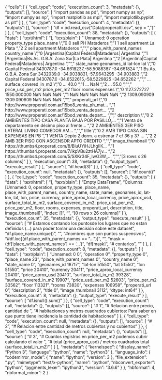 {
 "cells": [
  {
   "cell_type": "code",
   "execution_count": 3,
   "metadata": {},
   "outputs": [],
   "source": [
    "import pandas as pd\n",
    "import numpy as np\n",
    "import numpy as np\n",
    "import matplotlib as mpl\n",
    "import matplotlib.pyplot as plt"
   ]
  },
  {
   "cell_type": "code",
   "execution_count": 4,
   "metadata": {},
   "outputs": [],
   "source": [
    "df = pd.read_csv(\"Data/properatti.csv\", sep = \",\")"
   ]
  },
  {
   "cell_type": "code",
   "execution_count": 38,
   "metadata": {},
   "outputs": [
    {
     "data": {
      "text/html": [
       "<div>\n",
       "<style scoped>\n",
       "    .dataframe tbody tr th:only-of-type {\n",
       "        vertical-align: middle;\n",
       "    }\n",
       "\n",
       "    .dataframe tbody tr th {\n",
       "        vertical-align: top;\n",
       "    }\n",
       "\n",
       "    .dataframe thead th {\n",
       "        text-align: right;\n",
       "    }\n",
       "</style>\n",
       "<table border=\"1\" class=\"dataframe\">\n",
       "  <thead>\n",
       "    <tr style=\"text-align: right;\">\n",
       "      <th></th>\n",
       "      <th>Unnamed: 0</th>\n",
       "      <th>operation</th>\n",
       "      <th>property_type</th>\n",
       "      <th>place_name</th>\n",
       "      <th>place_with_parent_names</th>\n",
       "      <th>country_name</th>\n",
       "      <th>state_name</th>\n",
       "      <th>geonames_id</th>\n",
       "      <th>lat-lon</th>\n",
       "      <th>lat</th>\n",
       "      <th>...</th>\n",
       "      <th>surface_covered_in_m2</th>\n",
       "      <th>price_usd_per_m2</th>\n",
       "      <th>price_per_m2</th>\n",
       "      <th>floor</th>\n",
       "      <th>rooms</th>\n",
       "      <th>expenses</th>\n",
       "      <th>properati_url</th>\n",
       "      <th>description</th>\n",
       "      <th>title</th>\n",
       "      <th>image_thumbnail</th>\n",
       "    </tr>\n",
       "  </thead>\n",
       "  <tbody>\n",
       "    <tr>\n",
       "      <th>0</th>\n",
       "      <td>0</td>\n",
       "      <td>sell</td>\n",
       "      <td>PH</td>\n",
       "      <td>Mataderos</td>\n",
       "      <td>|Argentina|Capital Federal|Mataderos|</td>\n",
       "      <td>Argentina</td>\n",
       "      <td>Capital Federal</td>\n",
       "      <td>3430787.0</td>\n",
       "      <td>-34.6618237,-58.5088387</td>\n",
       "      <td>-34.661824</td>\n",
       "      <td>...</td>\n",
       "      <td>40.0</td>\n",
       "      <td>1127.272727</td>\n",
       "      <td>1550.000000</td>\n",
       "      <td>NaN</td>\n",
       "      <td>NaN</td>\n",
       "      <td>NaN</td>\n",
       "      <td>http://www.properati.com.ar/15bo8_venta_ph_mat...</td>\n",
       "      <td>2 AMBIENTES TIPO CASA PLANTA BAJA POR PASILLO,...</td>\n",
       "      <td>2 AMB TIPO CASA SIN EXPENSAS EN PB</td>\n",
       "      <td>https://thumbs4.properati.com/8/BluUYiHJLhgIIK...</td>\n",
       "    </tr>\n",
       "    <tr>\n",
       "      <th>1</th>\n",
       "      <td>1</td>\n",
       "      <td>sell</td>\n",
       "      <td>apartment</td>\n",
       "      <td>La Plata</td>\n",
       "      <td>|Argentina|Bs.As. G.B.A. Zona Sur|La Plata|</td>\n",
       "      <td>Argentina</td>\n",
       "      <td>Bs.As. G.B.A. Zona Sur</td>\n",
       "      <td>3432039.0</td>\n",
       "      <td>-34.9038831,-57.9643295</td>\n",
       "      <td>-34.903883</td>\n",
       "      <td>...</td>\n",
       "      <td>NaN</td>\n",
       "      <td>NaN</td>\n",
       "      <td>NaN</td>\n",
       "      <td>NaN</td>\n",
       "      <td>NaN</td>\n",
       "      <td>NaN</td>\n",
       "      <td>http://www.properati.com.ar/15bob_venta_depart...</td>\n",
       "      <td>Venta de departamento en décimo piso al frente...</td>\n",
       "      <td>VENTA Depto 2 dorm. a estrenar 7 e/ 36 y 37   ...</td>\n",
       "      <td>https://thumbs4.properati.com/7/ikpVBu2ztHA7jv...</td>\n",
       "    </tr>\n",
       "    <tr>\n",
       "      <th>2</th>\n",
       "      <td>2</td>\n",
       "      <td>sell</td>\n",
       "      <td>apartment</td>\n",
       "      <td>Mataderos</td>\n",
       "      <td>|Argentina|Capital Federal|Mataderos|</td>\n",
       "      <td>Argentina</td>\n",
       "      <td>Capital Federal</td>\n",
       "      <td>3430787.0</td>\n",
       "      <td>-34.6522615,-58.5229825</td>\n",
       "      <td>-34.652262</td>\n",
       "      <td>...</td>\n",
       "      <td>55.0</td>\n",
       "      <td>1309.090909</td>\n",
       "      <td>1309.090909</td>\n",
       "      <td>NaN</td>\n",
       "      <td>NaN</td>\n",
       "      <td>NaN</td>\n",
       "      <td>http://www.properati.com.ar/15bod_venta_depart...</td>\n",
       "      <td>2 AMBIENTES 3ER PISO LATERAL LIVING COMEDOR AM...</td>\n",
       "      <td>2 AMB 3ER PISO CON ASCENSOR APTO CREDITO</td>\n",
       "      <td>https://thumbs4.properati.com/5/SXKr34F_IwG3W_...</td>\n",
       "    </tr>\n",
       "  </tbody>\n",
       "</table>\n",
       "<p>3 rows × 26 columns</p>\n",
       "</div>"
      ],
      "text/plain": [
       "   Unnamed: 0 operation property_type place_name  \\\n",
       "0           0      sell            PH  Mataderos   \n",
       "1           1      sell     apartment   La Plata   \n",
       "2           2      sell     apartment  Mataderos   \n",
       "\n",
       "                       place_with_parent_names country_name  \\\n",
       "0        |Argentina|Capital Federal|Mataderos|    Argentina   \n",
       "1  |Argentina|Bs.As. G.B.A. Zona Sur|La Plata|    Argentina   \n",
       "2        |Argentina|Capital Federal|Mataderos|    Argentina   \n",
       "\n",
       "               state_name  geonames_id                  lat-lon        lat  \\\n",
       "0         Capital Federal    3430787.0  -34.6618237,-58.5088387 -34.661824   \n",
       "1  Bs.As. G.B.A. Zona Sur    3432039.0  -34.9038831,-57.9643295 -34.903883   \n",
       "2         Capital Federal    3430787.0  -34.6522615,-58.5229825 -34.652262   \n",
       "\n",
       "                         ...                          surface_covered_in_m2  \\\n",
       "0                        ...                                           40.0   \n",
       "1                        ...                                            NaN   \n",
       "2                        ...                                           55.0   \n",
       "\n",
       "   price_usd_per_m2 price_per_m2  floor  rooms  expenses  \\\n",
       "0       1127.272727  1550.000000    NaN    NaN       NaN   \n",
       "1               NaN          NaN    NaN    NaN       NaN   \n",
       "2       1309.090909  1309.090909    NaN    NaN       NaN   \n",
       "\n",
       "                                       properati_url  \\\n",
       "0  http://www.properati.com.ar/15bo8_venta_ph_mat...   \n",
       "1  http://www.properati.com.ar/15bob_venta_depart...   \n",
       "2  http://www.properati.com.ar/15bod_venta_depart...   \n",
       "\n",
       "                                         description  \\\n",
       "0  2 AMBIENTES TIPO CASA PLANTA BAJA POR PASILLO,...   \n",
       "1  Venta de departamento en décimo piso al frente...   \n",
       "2  2 AMBIENTES 3ER PISO LATERAL LIVING COMEDOR AM...   \n",
       "\n",
       "                                               title  \\\n",
       "0                 2 AMB TIPO CASA SIN EXPENSAS EN PB   \n",
       "1  VENTA Depto 2 dorm. a estrenar 7 e/ 36 y 37   ...   \n",
       "2           2 AMB 3ER PISO CON ASCENSOR APTO CREDITO   \n",
       "\n",
       "                                     image_thumbnail  \n",
       "0  https://thumbs4.properati.com/8/BluUYiHJLhgIIK...  \n",
       "1  https://thumbs4.properati.com/7/ikpVBu2ztHA7jv...  \n",
       "2  https://thumbs4.properati.com/5/SXKr34F_IwG3W_...  \n",
       "\n",
       "[3 rows x 26 columns]"
      ]
     },
     "execution_count": 38,
     "metadata": {},
     "output_type": "execute_result"
    }
   ],
   "source": [
    "df.head(3)"
   ]
  },
  {
   "cell_type": "code",
   "execution_count": null,
   "metadata": {},
   "outputs": [],
   "source": [
    "df.count()"
   ]
  },
  {
   "cell_type": "code",
   "execution_count": 35,
   "metadata": {},
   "outputs": [
    {
     "data": {
      "text/html": [
       "<div>\n",
       "<style scoped>\n",
       "    .dataframe tbody tr th:only-of-type {\n",
       "        vertical-align: middle;\n",
       "    }\n",
       "\n",
       "    .dataframe tbody tr th {\n",
       "        vertical-align: top;\n",
       "    }\n",
       "\n",
       "    .dataframe thead th {\n",
       "        text-align: right;\n",
       "    }\n",
       "</style>\n",
       "<table border=\"1\" class=\"dataframe\">\n",
       "  <thead>\n",
       "    <tr style=\"text-align: right;\">\n",
       "      <th></th>\n",
       "      <th>Unnamed: 0</th>\n",
       "      <th>operation</th>\n",
       "      <th>property_type</th>\n",
       "      <th>place_name</th>\n",
       "      <th>place_with_parent_names</th>\n",
       "      <th>country_name</th>\n",
       "      <th>state_name</th>\n",
       "      <th>geonames_id</th>\n",
       "      <th>lat-lon</th>\n",
       "      <th>lat</th>\n",
       "      <th>...</th>\n",
       "      <th>surface_covered_in_m2</th>\n",
       "      <th>price_usd_per_m2</th>\n",
       "      <th>price_per_m2</th>\n",
       "      <th>floor</th>\n",
       "      <th>rooms</th>\n",
       "      <th>expenses</th>\n",
       "      <th>properati_url</th>\n",
       "      <th>description</th>\n",
       "      <th>title</th>\n",
       "      <th>image_thumbnail</th>\n",
       "    </tr>\n",
       "  </thead>\n",
       "  <tbody>\n",
       "  </tbody>\n",
       "</table>\n",
       "<p>0 rows × 26 columns</p>\n",
       "</div>"
      ],
      "text/plain": [
       "Empty DataFrame\n",
       "Columns: [Unnamed: 0, operation, property_type, place_name, place_with_parent_names, country_name, state_name, geonames_id, lat-lon, lat, lon, price, currency, price_aprox_local_currency, price_aprox_usd, surface_total_in_m2, surface_covered_in_m2, price_usd_per_m2, price_per_m2, floor, rooms, expenses, properati_url, description, title, image_thumbnail]\n",
       "Index: []\n",
       "\n",
       "[0 rows x 26 columns]"
      ]
     },
     "execution_count": 35,
     "metadata": {},
     "output_type": "execute_result"
    }
   ],
   "source": [
    "# Estamos contando los puntosde los lugares que no estan definidos (...) para poder tomar una decisión sobre este dataset\n",
    "df.place_name.unique()\n",
    "\n",
    "#nombres que son puntos suspensivos\n",
    "#df.loc[(df.place_with_parent_names == \"...\")]\n",
    "\n",
    "mask = (df['place_with_parent_names'] == '...')\n",
    "df[mask]\n",
    "# contarlos\n",
    "\n"
   ]
  },
  {
   "cell_type": "code",
   "execution_count": 8,
   "metadata": {},
   "outputs": [
    {
     "data": {
      "text/plain": [
       "Unnamed: 0                         0\n",
       "operation                          0\n",
       "property_type                      0\n",
       "place_name                        23\n",
       "place_with_parent_names            0\n",
       "country_name                       0\n",
       "state_name                         0\n",
       "geonames_id                    18717\n",
       "lat-lon                        51550\n",
       "lat                            51550\n",
       "lon                            51550\n",
       "price                          20410\n",
       "currency                       20411\n",
       "price_aprox_local_currency     20410\n",
       "price_aprox_usd                20410\n",
       "surface_total_in_m2            39328\n",
       "surface_covered_in_m2          19907\n",
       "price_usd_per_m2               52603\n",
       "price_per_m2                   33562\n",
       "floor                         113321\n",
       "rooms                          73830\n",
       "expenses                      106958\n",
       "properati_url                      0\n",
       "description                        2\n",
       "title                              0\n",
       "image_thumbnail                 3112\n",
       "dtype: int64"
      ]
     },
     "execution_count": 8,
     "metadata": {},
     "output_type": "execute_result"
    }
   ],
   "source": [
    "df.isnull().sum()"
   ]
  },
  {
   "cell_type": "code",
   "execution_count": null,
   "metadata": {},
   "outputs": [],
   "source": [
    "# 1\n",
    "# Relacion entre precio, cantidad de \n",
    "#         habitaciones y metros cuadrados cubiertos: Para saber en que punto tiene incidencia la cantidad de habitaciones"
   ]
  },
  {
   "cell_type": "code",
   "execution_count": null,
   "metadata": {},
   "outputs": [],
   "source": [
    "# 2\n",
    "# Relacion entre cantidad de metros cubiertos y no cubiertos"
   ]
  },
  {
   "cell_type": "code",
   "execution_count": null,
   "metadata": {},
   "outputs": [],
   "source": [
    "# 3\n",
    "# Cuantos registros en price_per_m2 podemos cubrir calculando el valor \n",
    "#    total (price_aprox_usd) / metros cuadrados total (surface_total_in_m2)"
   ]
  }
 ],
 "metadata": {
  "kernelspec": {
   "display_name": "Python 3",
   "language": "python",
   "name": "python3"
  },
  "language_info": {
   "codemirror_mode": {
    "name": "ipython",
    "version": 3
   },
   "file_extension": ".py",
   "mimetype": "text/x-python",
   "name": "python",
   "nbconvert_exporter": "python",
   "pygments_lexer": "ipython3",
   "version": "3.6.6"
  }
 },
 "nbformat": 4,
 "nbformat_minor": 2
}
